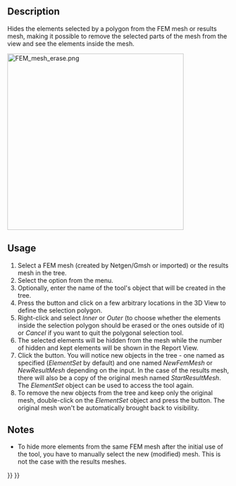 <languages/>
<translate>

<!--T:1-->
{{Docnav
|[[FEM_MeshGroup|Mesh Group]]
|[[FEM_FemMesh2Mesh|FEM Mesh to Mesh]]
|[[FEM_Workbench|FEM]]
|IconL=FEM_MeshGroup.svg
|IconR=FEM_FemMesh2Mesh.svg
|IconC=Workbench_FEM.svg
}}

<!--T:2-->
{{GuiCommand
|Name=FEM CreateElementsSet
|MenuLocation=Mesh → Erase Elements
|Workbenches=[[FEM_Workbench|FEM]]
|Version=1.0
|SeeAlso=[[FEM_tutorial|FEM tutorial]]
}}

==Description== <!--T:3-->

<!--T:4-->
Hides the elements selected by a polygon from the FEM mesh or results mesh, making it possible to remove the selected parts of the mesh from the view and see the elements inside the mesh.

</translate>
[[Image:FEM_mesh_erase.png|400px]]
<translate>

<!--T:10-->
{{Caption|Mesh inside a sphere (with interior refinement) revealed by hiding the elements on one half of the sphere.}}

==Usage== <!--T:5-->

<!--T:6-->
# Select a FEM mesh (created by Netgen/Gmsh or imported) or the results mesh in the tree.
# Select the {{MenuCommand|Mesh → [[Image:FEM_CreateElementsSet.svg|16px]] Erase Elements}} option from the menu.
# Optionally, enter the name of the tool's object that will be created in the tree.
# Press the {{Button|Poly}} button and click on a few arbitrary locations in the 3D View to define the selection polygon.
# Right-click and select ''Inner'' or ''Outer'' (to choose whether the elements inside the selection polygon should be erased or the ones outside of it) or ''Cancel'' if you want to quit the polygonal selection tool.
# The selected elements will be hidden from the mesh while the number of hidden and kept elements will be shown in the Report View.
# Click the {{Button|OK}} button. You will notice new objects in the tree - one named as specified (''ElementSet'' by default) and one named ''NewFemMesh'' or ''NewResultMesh'' depending on the input. In the case of the results mesh, there will also be a copy of the original mesh named ''StartResultMesh''. The ''ElementSet'' object can be used to access the tool again.
# To remove the new objects from the tree and keep only the original mesh, double-click on the ''ElementSet'' object and press the {{Button|Restore}} button. The original mesh won't be automatically brought back to visibility.

==Notes== <!--T:7-->

<!--T:8-->
* To hide more elements from the same FEM mesh after the initial use of the tool, you have to manually select the new (modified) mesh. This is not the case with the results meshes.


<!--T:9-->
{{Docnav
|[[FEM_MeshGroup|Mesh Group]]
|[[FEM_FemMesh2Mesh|FEM Mesh to Mesh]]
|[[FEM_Workbench|FEM]]
|IconL=FEM_MeshGroup.svg
|IconR=FEM_FemMesh2Mesh.svg
|IconC=Workbench_FEM.svg
}}

</translate>
{{FEM_Tools_navi{{#translation:}}}}
{{Userdocnavi{{#translation:}}}}